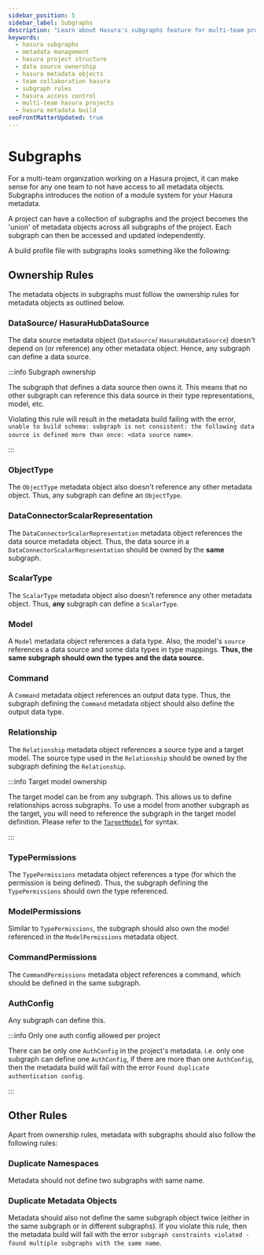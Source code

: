 ```yaml
---
sidebar_position: 5
sidebar_label: Subgraphs
description: "Learn about Hasura's subgraphs feature for multi-team projects, including ownership rules, metadata object management, and subgraph-specific guidelines to efficiently organize and control access to project metadata."
keywords:
  - hasura subgraphs
  - metadata management
  - hasura project structure
  - data source ownership
  - hasura metadata objects
  - team collaboration hasura
  - subgraph rules
  - hasura access control
  - multi-team hasura projects
  - hasura metadata build
seoFrontMatterUpdated: true
---
```


# Subgraphs

For a multi-team organization working on a Hasura project, it can make sense for any one team to not have access to all
metadata objects. Subgraphs introduces the notion of a module system for your Hasura metadata.

A project can have a collection of subgraphs and the project becomes the 'union' of metadata objects across
all subgraphs of the project. Each subgraph can then be accessed and updated independently.

A build profile file with subgraphs looks something like the following:

## Ownership Rules

The metadata objects in subgraphs must follow the ownership rules for metadata objects as outlined below.

### DataSource/ HasuraHubDataSource

The data source metadata object (`DataSource`/ `HasuraHubDataSource`) doesn't depend on (or reference) any other
metadata object. Hence, any subgraph can define a data source.

:::info Subgraph ownership

The subgraph that defines a data source then owns it. This means that no other subgraph can reference this data source
in their type representations, model, etc.

Violating this rule will result in the metadata build failing with the error,
`unable to build schema: subgraph is not consistent: the following data source is defined more than once: <data source
name>`.

:::

### ObjectType

The `ObjectType` metadata object also doesn't reference any other metadata object. Thus, any subgraph can define an
`ObjectType`.

### DataConnectorScalarRepresentation

The `DataConnectorScalarRepresentation` metadata object references the data source metadata object. Thus, the data
source in a `DataConnectorScalarRepresentation` should be owned by the **same** subgraph.

### ScalarType

The `ScalarType` metadata object also doesn't reference any other metadata object. Thus, **any** subgraph can define a
`ScalarType`.

### Model

A `Model` metadata object references a data type. Also, the model's `source` references a data source and some data
types in type mappings. **Thus, the same subgraph should own the types and the data source.**

### Command

A `Command` metadata object references an output data type. Thus, the subgraph defining the `Command` metadata object
should also define the output data type.

### Relationship

The `Relationship` metadata object references a source type and a target model. The source type used in the
`Relationship` should be owned by the subgraph defining the `Relationship`.

:::info Target model ownership

The target model can be from any subgraph. This allows us to define relationships across subgraphs. To use a model
from another subgraph as the target, you will need to reference the subgraph in the target model definition. Please
refer to the [`TargetModel`](/data-domain-modeling/relationships.mdx#targetmodel) for syntax.

:::

### TypePermissions

The `TypePermissions` metadata object references a type (for which the permission is being defined). Thus, the
subgraph defining the `TypePermissions` should own the type referenced.

### ModelPermissions

Similar to `TypePermissions`, the subgraph should also own the model referenced in the `ModelPermissions`
metadata object.

### CommandPermissions

The `CommandPermissions` metadata object references a command, which should be defined in the same subgraph.

### AuthConfig

Any subgraph can define this.

:::info Only one auth config allowed per project

There can be only one `AuthConfig` in the project's metadata. i.e. only one subgraph can define one `AuthConfig`, if
there are more than one `AuthConfig`, then the metadata build will fail with the error
`Found duplicate authentication config`.

:::

## Other Rules

Apart from ownership rules, metadata with subgraphs should also follow the following rules:

### Duplicate Namespaces

Metadata should not define two subgraphs with same name.

### Duplicate Metadata Objects

Metadata should also not define the same subgraph object twice (either in the same subgraph or in different
subgraphs). If you violate this rule, then the metadata build will fail with the error
`subgraph constraints violated - found multiple subgraphs with the same name`.
